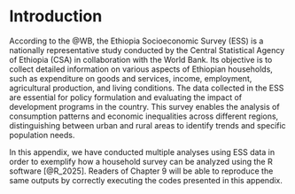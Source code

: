 # Introduction {-}

According to the @WB, the Ethiopia Socioeconomic Survey (ESS) is a nationally representative study conducted by the Central Statistical Agency of Ethiopia (CSA) in collaboration with the World Bank. Its objective is to collect detailed information on various aspects of Ethiopian households, such as expenditure on goods and services, income, employment, agricultural production, and living conditions. The data collected in the ESS are essential for policy formulation and evaluating the impact of development programs in the country. This survey enables the analysis of consumption patterns and economic inequalities across different regions, distinguishing between urban and rural areas to identify trends and specific population needs.

In this appendix, we have conducted multiple analyses using ESS data in order to exemplify how a household survey can be analyzed using the R software [@R_2025]. Readers of Chapter 9 will be able to reproduce the same outputs by correctly executing the codes presented in this appendix. 